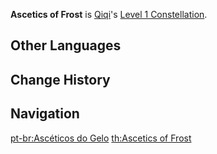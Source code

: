{{Constellation Infobox
|image       = Constellation Ascetics of Frost.png
|description = When the Herald of Frost hits an opponent marked by a Fortune-Preserving Talisman, Qiqi regenerates 2 Energy.
|level       = 1
|character   = Qiqi
|utility1    = Energy
}}
'''Ascetics of Frost''' is [[Qiqi]]'s [[Level 1 Constellation]].
<!--
==Gameplay Notes==
-->

==Other Languages==
{{Other Languages
|en      = Ascetics of Frost
|zhs     = 寒苦回向
|zhs_rm  = Hánkǔ Huíxiàng
|zht     = 寒苦迴向
|zht_rm  = Hánkǔ Huíxiàng
|zh_tl   = Back to the Bitterness
|ja      = 寒苦回向
|ja_rm   = Kanku Ekou{{Assumed}}
|ja_tl   = Suffering Memorial Service
|ja_note = 寒苦 = "suffering caused by the cold"<sup>[https://jisho.org/word/寒苦 Dictionary]</sup>
|ko      = 한고의 회향
|ko_rm   = Hango-ui Hoehyang
|ko_tl   = Transfer of merit of Cold Pain
|es      = Ascetismo de la escarcha
|es_tl   = Frost Asceticism
|fr      = Ascèse du givre
|fr_tl   = Asceticism of Frost
|ru      = Зима близко
|ru_tl   = 
|th      = Ascetics of Frost
|vi      = Trở Lại Nghèo Khổ
|vi_tl   = 
|de      = Winterliche Ernte
|de_tl   = Wintry Harvest
|id      = Ascetics of Frost
|pt      = Ascéticos do Gelo
|pt_tl   = Ascetics of Ice
}}

==Change History==
{{Change History|1.0}}

==Navigation==
{{Talent Navbox|Qiqi}}
[[pt-br:Ascéticos do Gelo]]
[[th:Ascetics of Frost]]